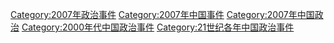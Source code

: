 [[Category:2007年政治事件|Category:2007年政治事件]]
[[Category:2007年中国事件|Category:2007年中国事件]]
[[Category:2007年中国政治|Category:2007年中国政治]]
[[Category:2000年代中国政治事件|Category:2000年代中国政治事件]]
[[Category:21世纪各年中国政治事件|Category:21世纪各年中国政治事件]]